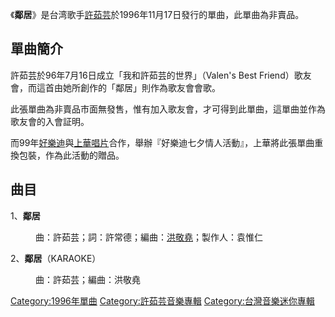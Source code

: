 {{unreferenced|time=2019-09-16}}
{{Infobox single
|  Name        = 鄰居
|  Artist      = [[許茹芸|許茹芸]]
|  Cover       = Valen hsu - 鄰居.jpg
|  Released    = 1996年11月17日
|  Recorded    =
|  Genre       = [[流行音樂|流行音樂]]
|  Length      =
|  Label       = 東方唱片 製作<br />[[上華唱片|上華唱片]] 發行
|  Producer    = 
|  Reviews     =
|  This single= '''鄰居'''<br />(1996年)
|  Next single= [[蝸牛_(單曲)|蝸牛]]<br />(1999年)
}}

《'''鄰居'''》是台湾歌手[[許茹芸|許茹芸]]於1996年11月17日發行的單曲，此單曲為非賣品。

==單曲簡介==
許茹芸於96年7月16日成立「我和許茹芸的世界」（Valen's Best Friend）歌友會，而這首由她所創作的「鄰居」則作為歌友會會歌。

此張單曲為非賣品市面無發售，惟有加入歌友會，才可得到此單曲，這單曲並作為歌友會的入會証明。

而99年[[好樂迪|好樂迪]]與[[上華唱片|上華唱片]]合作，舉辦『好樂迪七夕情人活動』，上華將此張單曲重換包裝，作為此活動的贈品。

==曲目==
1、'''鄰居'''
:曲：許茹芸；詞：許常德；編曲：[[洪敬堯|洪敬堯]]；製作人：袁惟仁
2、'''鄰居'''（KARAOKE）
:曲：許茹芸；編曲：洪敬堯


{{許茹芸}}

[[Category:1996年單曲|Category:1996年單曲]]
[[Category:許茹芸音樂專輯|Category:許茹芸音樂專輯]]
[[Category:台灣音樂迷你專輯|Category:台灣音樂迷你專輯]]